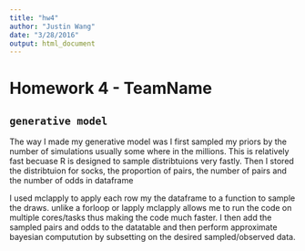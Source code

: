 ```yaml
---
title: "hw4"
author: "Justin Wang"
date: "3/28/2016"
output: html_document
---
```


Homework 4 - TeamName
========================================================

## `generative model`
The way I made my generative model was I first sampled my priors by the number of simulations usually some where in the millions. This is relatively fast becuase R is designed to sample distribtuions very fastly. Then I stored the distribtuion for socks, the proportion of pairs, the number of pairs and the number of odds in dataframe

I used mclapply to apply each row my the dataframe to a function to sample the draws. unlike a forloop or lapply mclapply allows me to run the code on multiple cores/tasks thus making the code much faster. 
I then add the sampled pairs and odds to the datatable and then perform approximate bayesian computution by subsetting on the desired sampled/observed data. 



